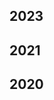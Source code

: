 <div class="tags">

## 2023

<ul>
<PostAndDate
  date="2023-12-09"
  title="2023 Booklist"
  url="/bookshelf/2023-booklist"
/>

<PostAndDate date="2023-08-16" title="Deep Work" url="/bookshelf/deep-work" />

<PostAndDate
  date="2023-08-15"
  title="10x Is Easier Than 2x"
  url="/bookshelf/10x-is-easier-than-2x"
/>

<PostAndDate
  date="2023-03-10"
  title="14 Habits of Highly Productive Developers"
  url="/bookshelf/14-habits-of-highly-productive-developers"
/>

<PostAndDate
  date="2023-02-01"
  title="Discipline is Destiny"
  url="/bookshelf/discipline-is-destiny"
/>

<PostAndDate
  date="2023-01-31"
  title="What I Talk about When I Talk about Running"
  url="/bookshelf/what-i-talk-about-when-i-talk-about-running"
/>

<PostAndDate
  date="2023-01-02"
  title="The Intelligence Trap"
  url="/bookshelf/the-intelligence-trap"
/>
</ul>

## 2021

<ul>
  <PostAndDate
    date="2021-01-17"
    title="Atomic Habits"
    url="/bookshelf/atomic-habits"
  />
</ul>

## 2020

<ul>
  <PostAndDate
    date="2020-02-02"
    title="The Effective Engineer"
    url="/bookshelf/the-effective-engineer"
  />
</ul>

</div>
